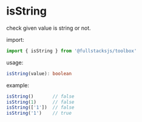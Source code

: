 # isString

check given value is string or not.

import:
```typescript copy
import { isString } from '@fullstacksjs/toolbox'
```

usage:
```typescript copy
isString(value): boolean
```

example:
```typescript copy
isString()       // false
isString(1)      // false
isString(['1'])  // false
isString('1')    // true
```
